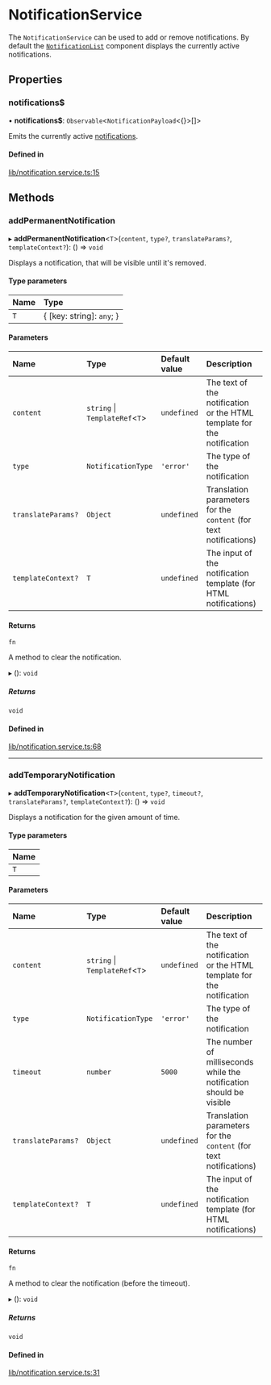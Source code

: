 # NotificationService

The `NotificationService` can be used to add or remove notifications. By default the [`NotificationList`](../components/NotificationListComponent.mdx) component displays the currently active notifications.

## Properties

### notifications$

• **notifications$**: `Observable`<`NotificationPayload`<{}\>[]\>

Emits the currently active [notifications](https://github.com/GetStream/stream-chat-angular/blob/master/projects/stream-chat-angular/src/lib/notification.service.ts).

#### Defined in

[lib/notification.service.ts:15](https://github.com/GetStream/stream-chat-angular/blob/2451bc8/projects/stream-chat-angular/src/lib/notification.service.ts#L15)

## Methods

### addPermanentNotification

▸ **addPermanentNotification**<`T`\>(`content`, `type?`, `translateParams?`, `templateContext?`): () => `void`

Displays a notification, that will be visible until it's removed.

#### Type parameters

| Name | Type                      |
| :--- | :------------------------ |
| `T`  | { [key: string]: `any`; } |

#### Parameters

| Name               | Type                            | Default value | Description                                                            |
| :----------------- | :------------------------------ | :------------ | :--------------------------------------------------------------------- |
| `content`          | `string` \| `TemplateRef`<`T`\> | `undefined`   | The text of the notification or the HTML template for the notification |
| `type`             | `NotificationType`              | `'error'`     | The type of the notification                                           |
| `translateParams?` | `Object`                        | `undefined`   | Translation parameters for the `content` (for text notifications)      |
| `templateContext?` | `T`                             | `undefined`   | The input of the notification template (for HTML notifications)        |

#### Returns

`fn`

A method to clear the notification.

▸ (): `void`

##### Returns

`void`

#### Defined in

[lib/notification.service.ts:68](https://github.com/GetStream/stream-chat-angular/blob/2451bc8/projects/stream-chat-angular/src/lib/notification.service.ts#L68)

---

### addTemporaryNotification

▸ **addTemporaryNotification**<`T`\>(`content`, `type?`, `timeout?`, `translateParams?`, `templateContext?`): () => `void`

Displays a notification for the given amount of time.

#### Type parameters

| Name |
| :--- |
| `T`  |

#### Parameters

| Name               | Type                            | Default value | Description                                                            |
| :----------------- | :------------------------------ | :------------ | :--------------------------------------------------------------------- |
| `content`          | `string` \| `TemplateRef`<`T`\> | `undefined`   | The text of the notification or the HTML template for the notification |
| `type`             | `NotificationType`              | `'error'`     | The type of the notification                                           |
| `timeout`          | `number`                        | `5000`        | The number of milliseconds while the notification should be visible    |
| `translateParams?` | `Object`                        | `undefined`   | Translation parameters for the `content` (for text notifications)      |
| `templateContext?` | `T`                             | `undefined`   | The input of the notification template (for HTML notifications)        |

#### Returns

`fn`

A method to clear the notification (before the timeout).

▸ (): `void`

##### Returns

`void`

#### Defined in

[lib/notification.service.ts:31](https://github.com/GetStream/stream-chat-angular/blob/2451bc8/projects/stream-chat-angular/src/lib/notification.service.ts#L31)
